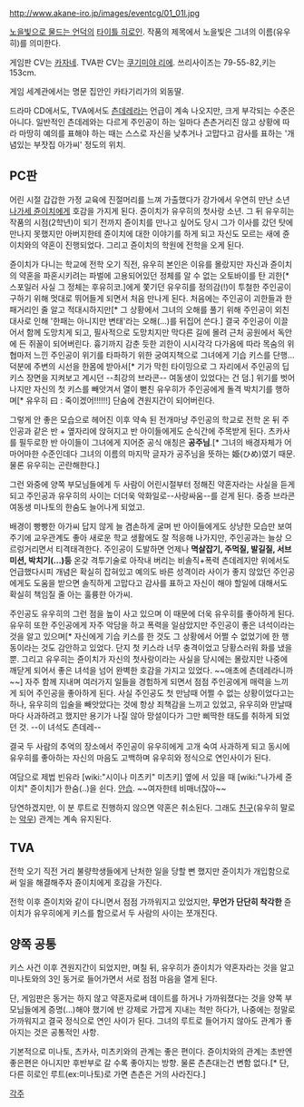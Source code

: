 http://www.akane-iro.jp/images/eventcg/01_01l.jpg

[[노을빛으로 물드는 언덕]]의 [[타이틀 히로인]]. 작품의 제목에서 노을빛은 그녀의 이름(유우히)를 의미한다.

게임판 CV는 [[카자네]]. TVA판 CV는 [[쿠기미야 리에]].
쓰리사이즈는 79-55-82,키는 153cm.

게임 세계관에서는 명문 집안인 카타기리가의 외동딸. 

드라마 CD에서도, TVA에서도 [[츤데레]]라는 언급이 계속 나오지만, 크게 부각되는 수준은 아니다. 일반적인 츤데레와는 다르게 주인공이 하는 일마다 츤츤거리진 않고 상황에 따라 마땅히 예의를 표해야 하는 때는 스스로 자신을 낮추거나 고맙다고 감사를 표하는 '개념있는 부잣집 아가씨' 정도의 위치.

== PC판 ==

어린 시절 갑갑한 가정 교육에 진절머리를 느껴 가출했다가 강가에서 우연히 만난 소년 [[나가세 쥰이치]]에게 호감을 가지게 된다. 쥰이치가 유우히의 첫사랑 소년. 그 뒤 유우히는 작품의 시점(2학년)이 되기 전까지 쥰이치를 만나고 싶어도 당시 그가 이사를 갔던 탓에 만나지 못했지만 아버지한테 쥰이치에 대한 이야기를 하게 되고 자신도 모르는 새에 쥰이치와의 약혼이 진행되었다. 그리고 쥰이치의 학원에 전학을 오게 된다.

쥰이치가 다니는 학교에 전학 오기 직전, 유우히 본인은 이유를 몰랐지만 자신과 쥰이치의 약혼을 파혼시키려는 파벌에 고용되어있던 정체를 알 수 없는 오토바이를 탄 괴한[*스포일러 사실 그 정체는 후유히코.]에게 쫓기던 유우히를 정의감(!)이 투철한 주인공이 구하기 위해 멋대로 뛰어들게 되면서 처음 만나게 된다. 처음에는 주인공이 괴한들과 한패거리인 줄 알고 적대시하지만[* 그 상황에서 그녀의 오해를 풀기 위해 주인공이 외친 대사로 인해 '한패는 아니지만 변태'라는 오해(...)를 뒤집어 쓴다.] 결국 주인공이 이끌어서 함께 도망치게 되고, 필사적으로 도망치지만 막다른 길에 몰려 근처 공원에서 독안에 든 쥐꼴이 되어버린다. 흉기까지 감춘 듯한 괴한이 시시각각 다가옴에 따라 목숨의 위협마저 느낀 주인공이 위기를 타파하기 위한 궁여지책으로 그녀에게 기습 키스를 단행... 덕분에 주변의 시선을 한몸에 받아서[* 기가 막힌 타이밍으로 그 자리에서 주인공의 딥키스 장면을 지켜보고 계시던 --최강의 브라콘-- 여동생이 있었다는 건 덤.] 위기를 벗어나지만 자신의 첫 키스를 빼앗겨서 열이 뻗친 유우히가 주인공에게 돌격 박치기를 행하며[* 유우히 曰 : 죽이겠어!!!!!!] 단숨에 견원지간이 되어버린다. 

그렇게 안 좋은 모습으로 헤어진 이후 약속 된 전개마냥 주인공의 학교로 전학 온 뒤 주인공과 같은 반 + 옆자리에 앉혀지고 반 아이들에게도 순식간에 주목받게 된다. 츠카사를 필두로한 반 아이들이 그녀에게 지어준 공식 애칭은 '''공주님'''.[* 그녀의 배경자체가 어마어마한 수준인데다 그녀의 이름의 마지막 글자가 공주님을 뜻하는 姫(ひめ)였기 때문. 물론 유우히는 곤란해한다.]

그런 와중에 양쪽 부모님들에게 두 사람이 어린시절부터 정해진 약혼자라는 사실을 듣게 되고 주인공과 유우히의 사이는 더더욱 악화일로--사랑싸움--를 걷게 된다. 중증 브라콘 여동생 미나토의 한숨도 늘어나게 되었고.

배경이 빵빵한 아가씨 답지 않게 늘 겸손하게 굴며 반 아이들에게도 상냥한 모습만 보여 주기에 교우관계도 좋아 새로운 학교 생활에도 잘 적응해 나가지만, 주인공과는 늘상 으르렁거리면서 티격태격한다. 주인공이 도발하면 언제나 '''멱살잡기, 주먹질, 발길질, 서브미션, 박치기(...)등''' 온갖 격투기술로 아작내 버리는 비솔직+폭력 츤데레지만 위에서도 언급했다시피 개념은 확실히 잡혀있고 예의도 바른 성격이라 사이가 좋지 않았던 주인공에게도 도움을 받으면 솔직하게 고맙다고 감사를 표하고 자신이 해야 할일에 대해서도 확실히 책임질 줄 아는 훌륭한 아가씨.

주인공도 유우히의 그런 점을 높이 사고 있으며 이 때문에 더욱 유우히를 좋아하게 된다. 유우히 또한 주인공에게 자주 악담을 하고 폭력을 일삼았지만 주인공이 좋은 녀석이라는 것을 알고 있으며[* 자신에게 기습 키스를 한 것도 그 상황에서 어쩔 수 없었기에 한 행동이라는 것도 감안하고 있었다. 단지 첫 키스라 너무 충격이었고 당황스러워 화를 냈을 뿐. 그리고 유우히는 쥰이치가 자신의 첫사랑이라는 사실을 당시에는 몰랐지만 나중에 깨닫게 되어서 좋은 녀석을 넘어 완벽한 호감을 가지고 있었다. ~~애초에 츤데레라니까~~] 자주 함께 지내며 여러가지 일들을 경험하게 되면서 점점 주인공에게 매력을 느끼게 되어 주인공을 좋아하게 된다. 사실 주인공도 첫 만남때 어쩔 수 없는 상황이었다고는 하나, 유우히의 입술을 빼앗았다는 것에 항상 죄책감을 느끼고 있었고, 유우히와 만날때마다 사과하려고 했지만 용기가 나질 않아 망설이다가 그만 삐딱한 태도를 취하게 되었던 것. --이 녀석도 츤데레-- 

결국 두 사람의 추억의 장소에서 주인공이 유우히에게 고개 숙여 사과하게 되고 동시에 유우히를 좋아하는 자신의 마음도 고백하며 유우히와 정식으로 연인사이가 된다.      

여담으로 제법 빈유라 [wiki:"시이나 미츠키" 미츠키] 옆에 서 있을 때 [wiki:"나가세 쥰이치" 쥰이치]가 한숨(..)을 쉰다. [[안습]]. ~~여자한테 비매너잖아~~

당연하겠지만, 이 분 루트로 진행하지 않으면 약혼은 취소된다. 그래도 [[친구]](유우히 말로는 [[악우]]) 관계는 계속 유지된다.

== TVA ==
전학 오기 직전 거리 불량학생들에게 난처한 일을 당할 뻔 했지만 쥰이치가 개입함으로써 일을 해결해주자 쥰이치에게 호감을 가진다. 

전학 이후 쥰이치와 같이 다니면서 점점 가까워지고 있었지만, '''무언가 단단히 착각한''' 쥰이치가 유우히에게 키스를 함으로서 두 사람의 사이는 쪼개진다. 

== 양쪽 공통 ==
키스 사건 이후 견원지간이 되었지만, 며칠 뒤, 유우히가 쥰이치가 약혼자라는 것을 알고 미나토와의 3인 동거로 들어가면서 서로 점점 마음을 열게 된다. 

단, 게임판은 동거는 하지 않고 약혼자로써 데이트를 하거나 가까워졌다는 것을 양쪽 부모님들에게 증명(...)해야 했기에 반 강제로 가깝게 지내는 척만 하다가, 나중에는 정말로 가까워지고 결국 정식으로 연인 사이가 된다. 그녀의 루트로 들어가지 않아도 관계가 좋아지는 것은 공통적인 사항.   

기본적으로 미나토, 츠카사, 미츠키와의 관계는 좋은 편이다. 쥰이치와의 관계는 초반엔 좋은편은 아니지만 후반부로 갈 수록 좋아지는 방향. 물론 츤츤대는건 변함 없다.[* 단, 다른 히로인 루트(ex:미나토)로 가면 츤츤은 거의 사라진다.]

[[각주]]
